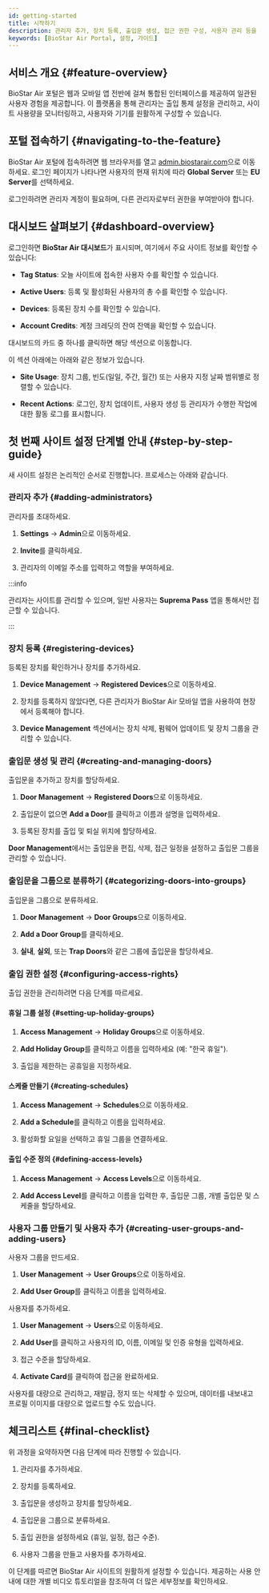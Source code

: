 ```yaml
---
id: getting-started
title: 시작하기
description: 관리자 추가, 장치 등록, 출입문 생성, 접근 권한 구성, 사용자 관리 등을 통해 BioStar Air 사이트 설정 방법을 단계별로 안내합니다.
keywords: [BioStar Air Portal, 설정, 가이드]
---
```



## 서비스 개요 {#feature-overview}

BioStar Air 포털은 웹과 모바일 앱 전반에 걸쳐 통합된 인터페이스를 제공하여 일관된 사용자 경험을 제공합니다. 이 플랫폼을 통해 관리자는 출입 통제 설정을 관리하고, 사이트 사용량을 모니터링하고, 사용자와 기기를 원활하게 구성할 수 있습니다.

<CustomerNote />


## 포털 접속하기 {#navigating-to-the-feature}

BioStar Air 포털에 접속하려면 웹 브라우저를 열고 [admin.biostarair.com](https://admin.biostarair.com)으로 이동하세요. 로그인 페이지가 나타나면 사용자의 현재 위치에 따라 **Global Server** 또는 **EU Server**를 선택하세요.

로그인하려면 관리자 계정이 필요하며, 다른 관리자로부터 권한을 부여받아야 합니다.


## 대시보드 살펴보기 {#dashboard-overview}

로그인하면 **BioStar Air 대시보드**가 표시되며, 여기에서 주요 사이트 정보를 확인할 수 있습니다:

* **Tag Status**: 오늘 사이트에 접속한 사용자 수를 확인할 수 있습니다.

* **Active Users**: 등록 및 활성화된 사용자의 총 수를 확인할 수 있습니다.

* **Devices**: 등록된 장치 수를 확인할 수 있습니다.

* **Account Credits**: 계정 크레딧의 잔여 잔액을 확인할 수 있습니다.

대시보드의 카드 중 하나를 클릭하면 해당 섹션으로 이동합니다.

이 섹션 아래에는 아래와 같은 정보가 있습니다.

* **Site Usage**: 장치 그룹, 빈도(일일, 주간, 월간) 또는 사용자 지정 날짜 범위별로 정렬할 수 있습니다.

* **Recent Actions**: 로그인, 장치 업데이트, 사용자 생성 등 관리자가 수행한 작업에 대한 활동 로그를 표시합니다.


## 첫 번째 사이트 설정 단계별 안내 {#step-by-step-guide}

새 사이트 설정은 논리적인 순서로 진행합니다. 프로세스는 아래와 같습니다.

<Steps>
<Step>

### 관리자 추가 {#adding-administrators}

관리자를 초대하세요.

1. **Settings** → **Admin**으로 이동하세요.

1. **Invite**를 클릭하세요.

1. 관리자의 이메일 주소를 입력하고 역할을 부여하세요.

:::info

관리자는 사이트를 관리할 수 있으며, 일반 사용자는 **Suprema Pass** 앱을 통해서만 접근할 수 있습니다.

:::

<CustomerNote />

</Step>
<Step>

### 장치 등록 {#registering-devices}

등록된 장치를 확인하거나 장치를 추가하세요.

1. **Device Management** → **Registered Devices**으로 이동하세요.

1. 장치를 등록하지 않았다면, 다른 관리자가 BioStar Air 모바일 앱을 사용하여 현장에서 등록해야 합니다.

1. **Device Management** 섹션에서는 장치 삭제, 펌웨어 업데이트 및 장치 그룹을 관리할 수 있습니다.

</Step>
<Step>

### 출입문 생성 및 관리 {#creating-and-managing-doors}

출입문을 추가하고 장치를 할당하세요.

1. **Door Management** → **Registered Doors**으로 이동하세요.

1. 출입문이 없으면 **Add a Door**를 클릭하고 이름과 설명을 입력하세요.

1. 등록된 장치를 출입 및 퇴실 위치에 할당하세요.

**Door Management**에서는 출입문을 편집, 삭제, 접근 일정을 설정하고 출입문 그룹을 관리할 수 있습니다.

</Step>
<Step>

### 출입문을 그룹으로 분류하기 {#categorizing-doors-into-groups}

출입문을 그룹으로 분류하세요.

1. **Door Management** → **Door Groups**으로 이동하세요.

1. **Add a Door Group**를 클릭하세요.

1. **실내**, **실외**, 또는 **Trap Doors**와 같은 그룹에 출입문을 할당하세요.

</Step>
<Step>

### 출입 권한 설정 {#configuring-access-rights}

출입 권한을 관리하려면 다음 단계를 따르세요.

#### 휴일 그룹 설정 {#setting-up-holiday-groups}

1. **Access Management** → **Holiday Groups**으로 이동하세요.

1. **Add Holiday Group**를 클릭하고 이름을 입력하세요 (예: "한국 휴일").

1. 출입을 제한하는 공휴일을 지정하세요.

#### 스케줄 만들기 {#creating-schedules}

1. **Access Management** → **Schedules**으로 이동하세요.

1. **Add a Schedule**를 클릭하고 이름을 입력하세요.

1. 활성화할 요일을 선택하고 휴일 그룹을 연결하세요.

#### 출입 수준 정의 {#defining-access-levels}

1. **Access Management** → **Access Levels**으로 이동하세요.

1. **Add Access Level**를 클릭하고 이름을 입력한 후, 출입문 그룹, 개별 출입문 및 스케줄을 할당하세요.

</Step>
<Step>

### 사용자 그룹 만들기 및 사용자 추가 {#creating-user-groups-and-adding-users}

사용자 그룹을 만드세요.

1. **User Management** → **User Groups**으로 이동하세요.

1. **Add User Group**를 클릭하고 이름을 입력하세요.

사용자를 추가하세요.

1. **User Management** → **Users**으로 이동하세요.

1. **Add User**를 클릭하고 사용자의 ID, 이름, 이메일 및 인증 유형을 입력하세요.

1. 접근 수준을 할당하세요.

1. **Activate Card**를 클릭하여 접근을 완료하세요.

사용자를 대량으로 관리하고, 재발급, 정지 또는 삭제할 수 있으며, 데이터를 내보내고 프로필 이미지를 대량으로 업로드할 수도 있습니다.

</Step>
</Steps>


## 체크리스트 {#final-checklist}

위 과정을 요약하자면 다음 단계에 따라 진행할 수 있습니다.

1. 관리자를 추가하세요.

1. 장치를 등록하세요.

1. 출입문을 생성하고 장치를 할당하세요.

1. 출입문을 그룹으로 분류하세요.

1. 출입 권한을 설정하세요 (휴일, 일정, 접근 수준).

1. 사용자 그룹을 만들고 사용자를 추가하세요.

이 단계를 따르면 BioStar Air 사이트의 원활하게 설정할 수 있습니다. 제공하는 사용 안내에 대한 개별 비디오 튜토리얼을 참조하여 더 많은 세부정보를 확인하세요.
